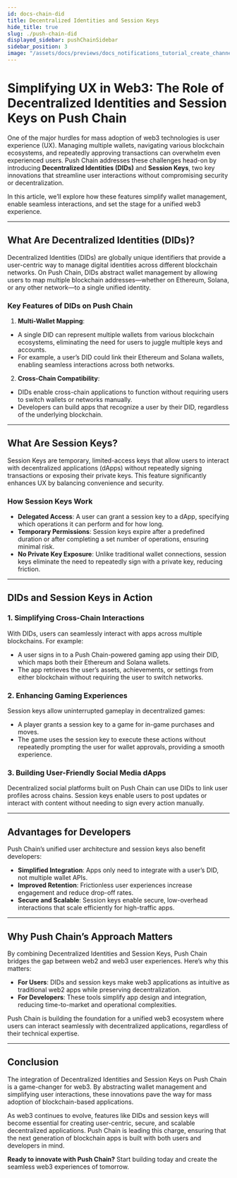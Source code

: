 ```yaml
---
id: docs-chain-did
title: Decentralized Identities and Session Keys
hide_title: true
slug: ./push-chain-did
displayed_sidebar: pushChainSidebar
sidebar_position: 3
image: "/assets/docs/previews/docs_notifications_tutorial_create_channel--creating_your_channel.png"
---
```


# Simplifying UX in Web3: The Role of Decentralized Identities and Session Keys on Push Chain

One of the major hurdles for mass adoption of web3 technologies is user experience (UX). Managing multiple wallets, navigating various blockchain ecosystems, and repeatedly approving transactions can overwhelm even experienced users. Push Chain addresses these challenges head-on by introducing **Decentralized Identities (DIDs)** and **Session Keys**, two key innovations that streamline user interactions without compromising security or decentralization.

In this article, we’ll explore how these features simplify wallet management, enable seamless interactions, and set the stage for a unified web3 experience.

---

## **What Are Decentralized Identities (DIDs)?**

Decentralized Identities (DIDs) are globally unique identifiers that provide a user-centric way to manage digital identities across different blockchain networks. On Push Chain, DIDs abstract wallet management by allowing users to map multiple blockchain addresses—whether on Ethereum, Solana, or any other network—to a single unified identity.

### **Key Features of DIDs on Push Chain**
1. **Multi-Wallet Mapping**:
- A single DID can represent multiple wallets from various blockchain ecosystems, eliminating the need for users to juggle multiple keys and accounts.
- For example, a user’s DID could link their Ethereum and Solana wallets, enabling seamless interactions across both networks.

2. **Cross-Chain Compatibility**:
- DIDs enable cross-chain applications to function without requiring users to switch wallets or networks manually.
- Developers can build apps that recognize a user by their DID, regardless of the underlying blockchain.

---

## **What Are Session Keys?**

Session Keys are temporary, limited-access keys that allow users to interact with decentralized applications (dApps) without repeatedly signing transactions or exposing their private keys. This feature significantly enhances UX by balancing convenience and security.

### **How Session Keys Work**
- **Delegated Access**: A user can grant a session key to a dApp, specifying which operations it can perform and for how long.
- **Temporary Permissions**: Session keys expire after a predefined duration or after completing a set number of operations, ensuring minimal risk.
- **No Private Key Exposure**: Unlike traditional wallet connections, session keys eliminate the need to repeatedly sign with a private key, reducing friction.

---

## **DIDs and Session Keys in Action**

### **1. Simplifying Cross-Chain Interactions**
With DIDs, users can seamlessly interact with apps across multiple blockchains. For example:
- A user signs in to a Push Chain-powered gaming app using their DID, which maps both their Ethereum and Solana wallets.
- The app retrieves the user’s assets, achievements, or settings from either blockchain without requiring the user to switch networks.

### **2. Enhancing Gaming Experiences**
Session keys allow uninterrupted gameplay in decentralized games:
- A player grants a session key to a game for in-game purchases and moves.
- The game uses the session key to execute these actions without repeatedly prompting the user for wallet approvals, providing a smooth experience.


### **3. Building User-Friendly Social Media dApps**
Decentralized social platforms built on Push Chain can use DIDs to link user profiles across chains. Session keys enable users to post updates or interact with content without needing to sign every action manually.

---

## **Advantages for Developers**

Push Chain’s unified user architecture and session keys also benefit developers:
- **Simplified Integration**: Apps only need to integrate with a user’s DID, not multiple wallet APIs.
- **Improved Retention**: Frictionless user experiences increase engagement and reduce drop-off rates.
- **Secure and Scalable**: Session keys enable secure, low-overhead interactions that scale efficiently for high-traffic apps.

---

## **Why Push Chain’s Approach Matters**

By combining Decentralized Identities and Session Keys, Push Chain bridges the gap between web2 and web3 user experiences. Here’s why this matters:
- **For Users**: DIDs and session keys make web3 applications as intuitive as traditional web2 apps while preserving decentralization.
- **For Developers**: These tools simplify app design and integration, reducing time-to-market and operational complexities.

Push Chain is building the foundation for a unified web3 ecosystem where users can interact seamlessly with decentralized applications, regardless of their technical expertise.

---

## **Conclusion**

The integration of Decentralized Identities and Session Keys on Push Chain is a game-changer for web3. By abstracting wallet management and simplifying user interactions, these innovations pave the way for mass adoption of blockchain-based applications.

As web3 continues to evolve, features like DIDs and session keys will become essential for creating user-centric, secure, and scalable decentralized applications. Push Chain is leading this charge, ensuring that the next generation of blockchain apps is built with both users and developers in mind.

**Ready to innovate with Push Chain?** Start building today and create the seamless web3 experiences of tomorrow.
